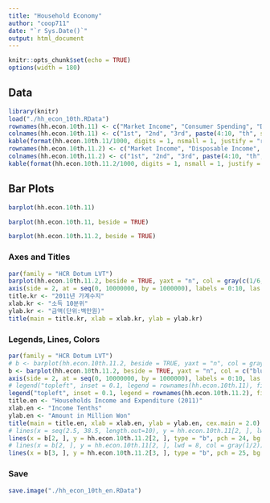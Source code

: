 ```yaml
---
title: "Household Economy"
author: "coop711"
date: "`r Sys.Date()`"
output: html_document
---
```


```r
knitr::opts_chunk$set(echo = TRUE)
options(width = 180)
```

## Data

```r
library(knitr)
load("./hh_econ_10th.RData")
rownames(hh.econ.10th.11) <- c("Market Income", "Consumer Spending", "Disposable Income")
colnames(hh.econ.10th.11) <- c("1st", "2nd", "3rd", paste(4:10, "th", sep = ""))
kable(format(hh.econ.10th.11/1000, digits = 1, nsmall = 1, justify = "right", big.mark = ","), align = "r")
rownames(hh.econ.10th.11.2) <- c("Market Income", "Disposable Income", "Consumer Spending")
colnames(hh.econ.10th.11.2) <- c("1st", "2nd", "3rd", paste(4:10, "th", sep = ""))
kable(format(hh.econ.10th.11.2/1000, digits = 1, nsmall = 1, justify = "right", big.mark = ","), align = "r")
```

<P style = "page-break-before:always;">

## Bar Plots

```r
barplot(hh.econ.10th.11)
```

```r
barplot(hh.econ.10th.11, beside = TRUE)
```

<P style = "page-break-before:always;">

```r
barplot(hh.econ.10th.11.2, beside = TRUE)
```

<!--
<P style = "page-break-before:always;">
-->

### Axes and Titles

```r
par(family = "HCR Dotum LVT")
barplot(hh.econ.10th.11.2, beside = TRUE, yaxt = "n", col = gray(c(1/6, 1/2, 5/6)))
axis(side = 2, at = seq(0, 10000000, by = 1000000), labels = 0:10, las = 1)
title.kr <- "2011년 가계수지"
xlab.kr <- "소득 10분위"
ylab.kr <- "금액(단위:백만원)"
title(main = title.kr, xlab = xlab.kr, ylab = ylab.kr)
```

<P style = "page-break-before:always;">

### Legends, Lines, Colors

```r
par(family = "HCR Dotum LVT")
# b <- barplot(hh.econ.10th.11.2, beside = TRUE, yaxt = "n", col = gray(c(1/6, 1/2, 5/6)))
b <- barplot(hh.econ.10th.11.2, beside = TRUE, yaxt = "n", col = c("blue", "cyan", "red"))
axis(side = 2, at = seq(0, 10000000, by = 1000000), labels = 0:10, las = 1)
# legend("topleft", inset = 0.1, legend = rownames(hh.econ.10th.11), fill = gray(c(1/6, 1/2, 5/6)))
legend("topleft", inset = 0.1, legend = rownames(hh.econ.10th.11.2), fill = c("blue", "cyan", "red"))
title.en <- "Households Income and Expenditure (2011)"
xlab.en <- "Income Tenths"
ylab.en <- "Amount in Million Won"
title(main = title.en, xlab = xlab.en, ylab = ylab.en, cex.main = 2.0)
# lines(x = seq(2.5, 38.5, length.out=10), y = hh.econ.10th.11[2, ], lwd=5, col=gray(1/2))
lines(x = b[2, ], y = hh.econ.10th.11.2[2, ], type = "b", pch = 24, bg = "white", col = "black", lwd = 4)
# lines(x = b[2, ], y = hh.econ.10th.11[2, ], lwd = 8, col = gray(1/2))
lines(x = b[3, ], y = hh.econ.10th.11.2[3, ], type = "b", pch = 25, bg = "white", col = "black", lwd = 4)
```

### Save

```r
save.image("./hh_econ_10th_en.RData")
```